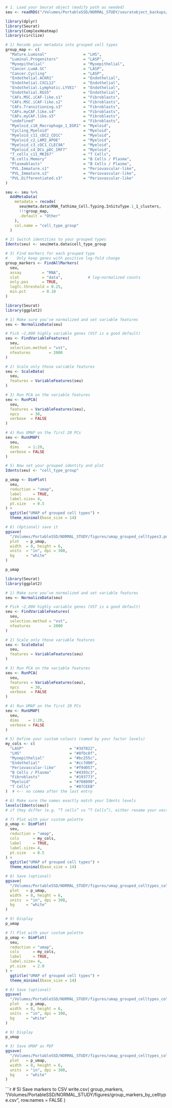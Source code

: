 ```r
# 1. Load your Seurat object (modify path as needed)
seu <- readRDS("/Volumes/PortableSSD/NORMAL_STUDY/seuratobject_backups/seuratObject_22002145_19001625_17063451.RDS")
```

```r
library(dplyr)
library(Seurat)
library(ComplexHeatmap)
library(circlize)

# 1) Recode your metadata into grouped cell types
group_map <- c(
  "Mature.Luminal"                = "LHS",
  "Luminal.Progenitors"           = "LASP",
  "Myoepithelial"                 = "Myoepithelial",
  "Cancer.LumA.SC"                = "LASP",
  "Cancer.Cycling"                = "LASP",
  "Endothelial.ACKR1"             = "Endothelial",
  "Endothelial.CXCL12"            = "Endothelial",
  "Endothelial.Lymphatic.LYVE1"   = "Endothelial",
  "Endothelial.RGS5"              = "Endothelial",
  "CAFs.MSC.iCAF-like.s1"         = "Fibroblasts",
  "CAFs.MSC.iCAF-like.s2"         = "Fibroblasts",
  "CAFs.Transitioning.s3"         = "Fibroblasts",
  "CAFs.myCAF.like.s4"            = "Fibroblasts",
  "CAFs.myCAF.like.s5"            = "Fibroblasts",
  "undefined"                     = "Fibroblasts",
  "Myeloid_c10_Macrophage_1_EGR1" = "Myeloid",
  "Cycling_Myeloid"               = "Myeloid",
  "Myeloid_c11_cDC2_CD1C"         = "Myeloid",
  "Myeloid_c2_LAM2_APOE"          = "Myeloid",
  "Myeloid_c3_cDC1_CLEC9A"        = "Myeloid",
  "Myeloid_c4_DCs_pDC_IRF7"       = "Myeloid",
  "T_cells_c11_MKI67"             = "T Cells",
  "B.cells.Memory"                = "B Cells / Plasma",
  "Plasmablasts"                  = "B Cells / Plasma",
  "PVL.Immature.s1"               = "Periovascular-like",
  "PVL_Immature.s2"               = "Periovascular-like",
  "PVL.Differentiated.s3"         = "Periovascular-like"
)

seu <- seu %>% 
  AddMetaData(
    metadata = recode(
      seu@meta.data$RNA_fathima_Cell.Typing.InSituType.1_1_clusters,
      !!!group_map,
      .default = "Other"
    ),
    col.name = "cell_type_group"
  )
```

```r
# 2) Switch identities to your grouped types
Idents(seu) <- seu@meta.data$cell_type_group
```

```r
# 3) Find markers for each grouped type
#    Only keep genes with positive log‐fold change
group_markers <- FindAllMarkers(
  seu,
  assay         = "RNA",
  slot          = "data",           # log–normalized counts
  only.pos      = TRUE,
  logfc.threshold = 0.25,
  min.pct       = 0.10
)
```

```r
library(Seurat)
library(ggplot2)

# 1) Make sure you’ve normalized and set variable features
seu <- NormalizeData(seu)  

# Pick ~2,000 highly variable genes (VST is a good default)
seu <- FindVariableFeatures(
  seu,
  selection.method = "vst",
  nfeatures        = 2000
)

# 2) Scale only those variable features
seu <- ScaleData(
  seu,
  features = VariableFeatures(seu)
)

# 3) Run PCA on the variable features
seu <- RunPCA(
  seu,
  features = VariableFeatures(seu),
  npcs     = 30,
  verbose  = FALSE
)

# 4) Run UMAP on the first 20 PCs
seu <- RunUMAP(
  seu,
  dims    = 1:20,
  verbose = FALSE
)

# 5) Now set your grouped identity and plot
Idents(seu) <- "cell_type_group"

p_umap <- DimPlot(
  seu,
  reduction = "umap",
  label     = TRUE,
  label.size= 4,
  pt.size   = 0.5
) +
  ggtitle("UMAP of grouped cell types") +
  theme_minimal(base_size = 14)

# 6) (Optional) save it
ggsave(
  "/Volumes/PortableSSD/NORMAL_STUDY/figures/umap_grouped_celltypes3.png",
  plot   = p_umap,
  width  = 8, height = 6,
  units  = "in", dpi = 300,
  bg     = "white"
)

p_umap
```

```r
library(Seurat)
library(ggplot2)

# 1) Make sure you’ve normalized and set variable features
seu <- NormalizeData(seu)  

# Pick ~2,000 highly variable genes (VST is a good default)
seu <- FindVariableFeatures(
  seu,
  selection.method = "vst",
  nfeatures        = 2000
)

# 2) Scale only those variable features
seu <- ScaleData(
  seu,
  features = VariableFeatures(seu)
)

# 3) Run PCA on the variable features
seu <- RunPCA(
  seu,
  features = VariableFeatures(seu),
  npcs     = 30,
  verbose  = FALSE
)

# 4) Run UMAP on the first 20 PCs
seu <- RunUMAP(
  seu,
  dims    = 1:20,
  verbose = FALSE
)

# 5) Define your custom colours (named by your factor levels)
my_cols <- c(
  "LASP"                    = "#3d7822",
  "LHS"                     = "#8fbc8f",
  "Myoepithelial"           = "#bc255c",
  "Endothelial"             = "#cc7d00",
  "Periovascular-like"      = "#f9d057",
  "B Cells / Plasma"        = "#4393c3",
  "Fibroblasts"             = "#193773",
  "Myeloid"                 = "#708090",
  "T Cells"                 = "#87CEEB"
)  # <-- no comma after the last entry

# 6) Make sure the names exactly match your Idents levels
levels(Idents(seu))
# if they differ (e.g. “T cells” vs “T Cells”), either rename your vector or recode your factor

# 7) Plot with your custom palette
p_umap <- DimPlot(
  seu,
  reduction = "umap",
  cols      = my_cols,
  label     = TRUE,
  label.size= 4,
  pt.size   = 0.5
) +
  ggtitle("UMAP of grouped cell types") +
  theme_minimal(base_size = 14)

# 8) Save (optional)
ggsave(
  "/Volumes/PortableSSD/NORMAL_STUDY/figures/umap_grouped_celltypes_coloured.png",
  plot   = p_umap,
  width  = 8, height = 6,
  units  = "in", dpi = 300,
  bg     = "white"
)

# 9) Display
p_umap
```

```r
# 7) Plot with your custom palette
p_umap <- DimPlot(
  seu,
  reduction = "umap",
  cols      = my_cols,
  label     = TRUE,
  label.size= 4,
  pt.size   = 2.0
) +
  ggtitle("UMAP of grouped cell types") +
  theme_minimal(base_size = 14)

# 8) Save (optional)
ggsave(
  "/Volumes/PortableSSD/NORMAL_STUDY/figures/umap_grouped_celltypes_coloured3.pdf",
  plot   = p_umap,
  width  = 8, height = 6,
  units  = "in", dpi = 300,
  bg     = "white"
)

# 9) Display
p_umap
```

```r
# 3) Save UMAP as PDF
ggsave(
  "/Volumes/PortableSSD/NORMAL_STUDY/figures/umap_grouped_celltypes_coloured.pdf",
  plot   = p_umap,
  width  = 8, height = 6,
  units  = "in", dpi = 300,
  bg     = "white"
)
```

```r
# 5) Save markers to CSV
write.csv(
  group_markers,
  "/Volumes/PortableSSD/NORMAL_STUDY/figures/group_markers_by_celltype.csv",
  row.names = FALSE
)

